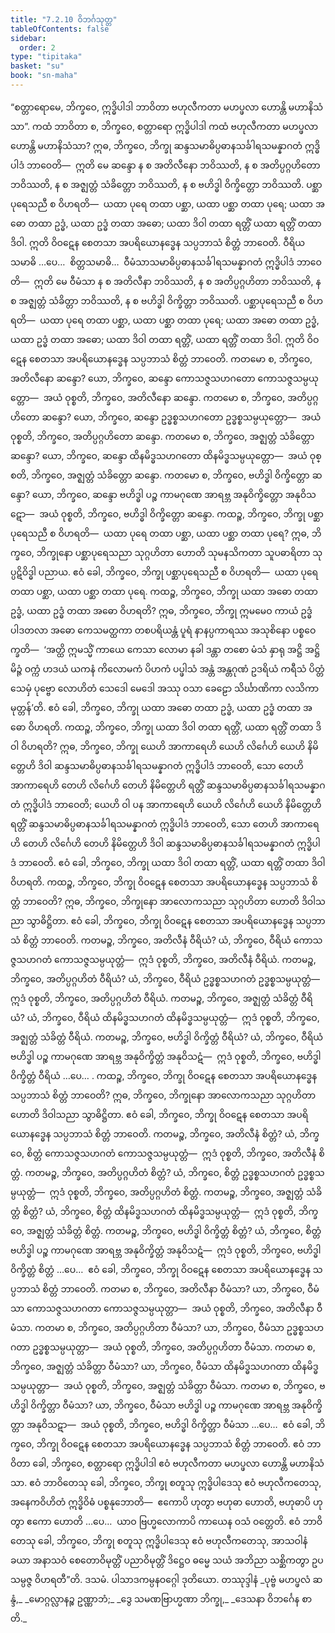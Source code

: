 ```yaml
---
title: "7.2.10 ဝိဘင်္ဂသုတ္တ"
tableOfContents: false
sidebar:
  order: 2
type: "tipitaka"
basket: "su"
book: "sn-maha"
---
```



<DynamicBreadcrumb />

<Division number="832" book="sn-maha">

<Paragraph number="1440" book="sn-maha">
“စတ္တာရောမေ, ဘိက္ခဝေ, ဣဒ္ဓိပါဒါ ဘာဝိတာ ဗဟုလီကတာ မဟပ္ဖလာ ဟောန္တိ မဟာနိသံသာ”.
</Paragraph>

<Paragraph number="1441" book="sn-maha">
ကထံ ဘာဝိတာ စ, ဘိက္ခဝေ, စတ္တာရော ဣဒ္ဓိပါဒါ ကထံ ဗဟုလီကတာ မဟပ္ဖလာ ဟောန္တိ မဟာနိသံသာ? ဣဓ, ဘိက္ခဝေ, ဘိက္ခု ဆန္ဒသမာဓိပ္ပဓာနသင်္ခါရသမန္နာဂတံ ဣဒ္ဓိပါဒံ ဘာဝေတိ—  ဣတိ မေ ဆန္ဒော န စ အတိလီနော ဘဝိဿတိ, န စ အတိပ္ပဂ္ဂဟိတော ဘဝိဿတိ, န စ အဇ္ဈတ္တံ သံခိတ္တော ဘဝိဿတိ, န စ ဗဟိဒ္ဓါ ဝိက္ခိတ္တော ဘဝိဿတိ. ပစ္ဆာပုရေသညီ စ ဝိဟရတိ—  ယထာ ပုရေ တထာ ပစ္ဆာ, ယထာ ပစ္ဆာ တထာ ပုရေ; ယထာ အဓော တထာ ဥဒ္ဓံ, ယထာ ဥဒ္ဓံ တထာ အဓော; ယထာ ဒိဝါ တထာ ရတ္တိံ ယထာ ရတ္တိံ တထာ ဒိဝါ. ဣတိ ဝိဝဋေန စေတသာ အပရိယောနဒ္ဓေန သပ္ပဘာသံ စိတ္တံ ဘာဝေတိ. ဝီရိယသမာဓိ …ပေ…  စိတ္တသမာဓိ…  ဝီမံသာသမာဓိပ္ပဓာနသင်္ခါရသမန္နာဂတံ ဣဒ္ဓိပါဒံ ဘာဝေတိ—  ဣတိ မေ ဝီမံသာ န စ အတိလီနာ ဘဝိဿတိ, န စ အတိပ္ပဂ္ဂဟိတာ ဘဝိဿတိ, န စ အဇ္ဈတ္တံ သံခိတ္တာ ဘဝိဿတိ, န စ ဗဟိဒ္ဓါ ဝိက္ခိတ္တာ ဘဝိဿတိ. ပစ္ဆာပုရေသညီ စ ဝိဟရတိ—  ယထာ ပုရေ တထာ ပစ္ဆာ, ယထာ ပစ္ဆာ တထာ ပုရေ; ယထာ အဓော တထာ ဥဒ္ဓံ, ယထာ ဥဒ္ဓံ တထာ အဓော; ယထာ ဒိဝါ တထာ ရတ္တိံ, ယထာ ရတ္တိံ တထာ ဒိဝါ. ဣတိ ဝိဝဋေန စေတသာ အပရိယောနဒ္ဓေန သပ္ပဘာသံ စိတ္တံ ဘာဝေတိ.
</Paragraph>

<Paragraph number="1442" book="sn-maha">
ကတမော စ, ဘိက္ခဝေ, အတိလီနော ဆန္ဒော? ယော, ဘိက္ခဝေ, ဆန္ဒော ကောသဇ္ဇသဟဂတော ကောသဇ္ဇသမ္ပယုတ္တော—  အယံ ဝုစ္စတိ, ဘိက္ခဝေ, အတိလီနော ဆန္ဒော.
</Paragraph>

<Paragraph number="1443" book="sn-maha">
ကတမော စ, ဘိက္ခဝေ, အတိပ္ပဂ္ဂဟိတော ဆန္ဒော? ယော, ဘိက္ခဝေ, ဆန္ဒော ဥဒ္ဓစ္စသဟဂတော ဥဒ္ဓစ္စသမ္ပယုတ္တော—  အယံ ဝုစ္စတိ, ဘိက္ခဝေ, အတိပ္ပဂ္ဂဟိတော ဆန္ဒော.
</Paragraph>

<Paragraph number="1444" book="sn-maha">
ကတမော စ, ဘိက္ခဝေ, အဇ္ဈတ္တံ သံခိတ္တော ဆန္ဒော? ယော, ဘိက္ခဝေ, ဆန္ဒော ထိနမိဒ္ဓသဟဂတော ထိနမိဒ္ဓသမ္ပယုတ္တော—  အယံ ဝုစ္စတိ, ဘိက္ခဝေ, အဇ္ဈတ္တံ သံခိတ္တော ဆန္ဒော.
</Paragraph>

<Paragraph number="1445" book="sn-maha">
ကတမော စ, ဘိက္ခဝေ, ဗဟိဒ္ဓါ ဝိက္ခိတ္တော ဆန္ဒော? ယော, ဘိက္ခဝေ, ဆန္ဒော ဗဟိဒ္ဓါ ပဉ္စ ကာမဂုဏေ အာရဗ္ဘ အနုဝိက္ခိတ္တော အနုဝိသဋော—  အယံ ဝုစ္စတိ, ဘိက္ခဝေ, ဗဟိဒ္ဓါ ဝိက္ခိတ္တော ဆန္ဒော.
</Paragraph>

<Paragraph number="1446" book="sn-maha">
ကထဉ္စ, ဘိက္ခဝေ, ဘိက္ခု ပစ္ဆာပုရေသညီ စ ဝိဟရတိ—  ယထာ ပုရေ တထာ ပစ္ဆာ, ယထာ ပစ္ဆာ တထာ ပုရေ? ဣဓ, ဘိက္ခဝေ, ဘိက္ခုနော ပစ္ဆာပုရေသညာ သုဂ္ဂဟိတာ ဟောတိ သုမနသိကတာ သူပဓာရိတာ သုပ္ပဋိဝိဒ္ဓါ ပညာယ. ဧဝံ ခေါ, ဘိက္ခဝေ, ဘိက္ခု ပစ္ဆာပုရေသညီ စ ဝိဟရတိ—  ယထာ ပုရေ တထာ ပစ္ဆာ, ယထာ ပစ္ဆာ တထာ ပုရေ.
</Paragraph>

<Paragraph number="1447" book="sn-maha">
ကထဉ္စ, ဘိက္ခဝေ, ဘိက္ခု ယထာ အဓော တထာ ဥဒ္ဓံ, ယထာ ဥဒ္ဓံ တထာ အဓော ဝိဟရတိ? ဣဓ, ဘိက္ခဝေ, ဘိက္ခု ဣမမေဝ ကာယံ ဥဒ္ဓံ ပါဒတလာ အဓော ကေသမတ္ထကာ တစပရိယန္တံ ပူရံ နာနပ္ပကာရဿ အသုစိနော ပစ္စဝေက္ခတိ—  ‘အတ္ထိ ဣမသ္မိံ ကာယေ ကေသာ လောမာ နခါ ဒန္တာ တစော မံသံ နှာရု အဋ္ဌိ အဋ္ဌိမိဉ္ဇံ ဝက္ကံ ဟဒယံ ယကနံ ကိလောမကံ ပိဟကံ ပပ္ဖါသံ အန္တံ အန္တဂုဏံ ဥဒရိယံ ကရီသံ ပိတ္တံ သေမှံ ပုဗ္ဗော လောဟိတံ သေဒေါ မေဒေါ အဿု ဝသာ ခေဠော သိင်္ဃာဏိကာ လသိကာ မုတ္တန်’တိ. ဧဝံ ခေါ, ဘိက္ခဝေ, ဘိက္ခု ယထာ အဓော တထာ ဥဒ္ဓံ, ယထာ ဥဒ္ဓံ တထာ အဓော ဝိဟရတိ.
</Paragraph>

<Paragraph number="1448" book="sn-maha">
ကထဉ္စ, ဘိက္ခဝေ, ဘိက္ခု ယထာ ဒိဝါ တထာ ရတ္တိံ, ယထာ ရတ္တိံ တထာ ဒိဝါ ဝိဟရတိ? ဣဓ, ဘိက္ခဝေ, ဘိက္ခု ယေဟိ အာကာရေဟိ ယေဟိ လိင်္ဂေဟိ ယေဟိ နိမိတ္တေဟိ ဒိဝါ ဆန္ဒသမာဓိပ္ပဓာနသင်္ခါရသမန္နာဂတံ ဣဒ္ဓိပါဒံ ဘာဝေတိ, သော တေဟိ အာကာရေဟိ တေဟိ လိင်္ဂေဟိ တေဟိ နိမိတ္တေဟိ ရတ္တိံ ဆန္ဒသမာဓိပ္ပဓာနသင်္ခါရသမန္နာဂတံ ဣဒ္ဓိပါဒံ ဘာဝေတိ; ယေဟိ ဝါ ပန အာကာရေဟိ ယေဟိ လိင်္ဂေဟိ ယေဟိ နိမိတ္တေဟိ ရတ္တိံ ဆန္ဒသမာဓိပ္ပဓာနသင်္ခါရသမန္နာဂတံ ဣဒ္ဓိပါဒံ ဘာဝေတိ, သော တေဟိ အာကာရေဟိ တေဟိ လိင်္ဂေဟိ တေဟိ နိမိတ္တေဟိ ဒိဝါ ဆန္ဒသမာဓိပ္ပဓာနသင်္ခါရသမန္နာဂတံ ဣဒ္ဓိပါဒံ ဘာဝေတိ. ဧဝံ ခေါ, ဘိက္ခဝေ, ဘိက္ခု ယထာ ဒိဝါ တထာ ရတ္တိံ, ယထာ ရတ္တိံ တထာ ဒိဝါ ဝိဟရတိ.
</Paragraph>

<Paragraph number="1449" book="sn-maha">
ကထဉ္စ, ဘိက္ခဝေ, ဘိက္ခု ဝိဝဋေန စေတသာ အပရိယောနဒ္ဓေန သပ္ပဘာသံ စိတ္တံ ဘာဝေတိ? ဣဓ, ဘိက္ခဝေ, ဘိက္ခုနော အာလောကသညာ သုဂ္ဂဟိတာ ဟောတိ ဒိဝါသညာ သွာဓိဋ္ဌိတာ. ဧဝံ ခေါ, ဘိက္ခဝေ, ဘိက္ခု ဝိဝဋေန စေတသာ အပရိယောနဒ္ဓေန သပ္ပဘာသံ စိတ္တံ ဘာဝေတိ.
</Paragraph>

<Paragraph number="1450" book="sn-maha">
ကတမဉ္စ, ဘိက္ခဝေ, အတိလီနံ ဝီရိယံ? ယံ, ဘိက္ခဝေ, ဝီရိယံ ကောသဇ္ဇသဟဂတံ ကောသဇ္ဇသမ္ပယုတ္တံ—  ဣဒံ ဝုစ္စတိ, ဘိက္ခဝေ, အတိလီနံ ဝီရိယံ.
</Paragraph>

<Paragraph number="1451" book="sn-maha">
ကတမဉ္စ, ဘိက္ခဝေ, အတိပ္ပဂ္ဂဟိတံ ဝီရိယံ? ယံ, ဘိက္ခဝေ, ဝီရိယံ ဥဒ္ဓစ္စသဟဂတံ ဥဒ္ဓစ္စသမ္ပယုတ္တံ—  ဣဒံ ဝုစ္စတိ, ဘိက္ခဝေ, အတိပ္ပဂ္ဂဟိတံ ဝီရိယံ.
</Paragraph>

<Paragraph number="1452" book="sn-maha">
ကတမဉ္စ, ဘိက္ခဝေ, အဇ္ဈတ္တံ သံခိတ္တံ ဝီရိယံ? ယံ, ဘိက္ခဝေ, ဝီရိယံ ထိနမိဒ္ဓသဟဂတံ ထိနမိဒ္ဓသမ္ပယုတ္တံ—  ဣဒံ ဝုစ္စတိ, ဘိက္ခဝေ, အဇ္ဈတ္တံ သံခိတ္တံ ဝီရိယံ.
</Paragraph>

<Paragraph number="1453" book="sn-maha">
ကတမဉ္စ, ဘိက္ခဝေ, ဗဟိဒ္ဓါ ဝိက္ခိတ္တံ ဝီရိယံ? ယံ, ဘိက္ခဝေ, ဝီရိယံ ဗဟိဒ္ဓါ ပဉ္စ ကာမဂုဏေ အာရဗ္ဘ အနုဝိက္ခိတ္တံ အနုဝိသဋံ—  ဣဒံ ဝုစ္စတိ, ဘိက္ခဝေ, ဗဟိဒ္ဓါ ဝိက္ခိတ္တံ ဝီရိယံ …ပေ… .
</Paragraph>

<Paragraph number="1454" book="sn-maha">
ကထဉ္စ, ဘိက္ခဝေ, ဘိက္ခု ဝိဝဋေန စေတသာ အပရိယောနဒ္ဓေန သပ္ပဘာသံ စိတ္တံ ဘာဝေတိ? ဣဓ, ဘိက္ခဝေ, ဘိက္ခုနော အာလောကသညာ သုဂ္ဂဟိတာ ဟောတိ ဒိဝါသညာ သွာဓိဋ္ဌိတာ. ဧဝံ ခေါ, ဘိက္ခဝေ, ဘိက္ခု ဝိဝဋေန စေတသာ အပရိယောနဒ္ဓေန သပ္ပဘာသံ စိတ္တံ ဘာဝေတိ.
</Paragraph>

<Paragraph number="1455" book="sn-maha">
ကတမဉ္စ, ဘိက္ခဝေ, အတိလီနံ စိတ္တံ? ယံ, ဘိက္ခဝေ, စိတ္တံ ကောသဇ္ဇသဟဂတံ ကောသဇ္ဇသမ္ပယုတ္တံ—  ဣဒံ ဝုစ္စတိ, ဘိက္ခဝေ, အတိလီနံ စိတ္တံ.
</Paragraph>

<Paragraph number="1456" book="sn-maha">
ကတမဉ္စ, ဘိက္ခဝေ, အတိပ္ပဂ္ဂဟိတံ စိတ္တံ? ယံ, ဘိက္ခဝေ, စိတ္တံ ဥဒ္ဓစ္စသဟဂတံ ဥဒ္ဓစ္စသမ္ပယုတ္တံ—  ဣဒံ ဝုစ္စတိ, ဘိက္ခဝေ, အတိပ္ပဂ္ဂဟိတံ စိတ္တံ.
</Paragraph>

<Paragraph number="1457" book="sn-maha">
ကတမဉ္စ, ဘိက္ခဝေ, အဇ္ဈတ္တံ သံခိတ္တံ စိတ္တံ? ယံ, ဘိက္ခဝေ, စိတ္တံ ထိနမိဒ္ဓသဟဂတံ ထိနမိဒ္ဓသမ္ပယုတ္တံ—  ဣဒံ ဝုစ္စတိ, ဘိက္ခဝေ, အဇ္ဈတ္တံ သံခိတ္တံ စိတ္တံ.
</Paragraph>

<Paragraph number="1458" book="sn-maha">
ကတမဉ္စ, ဘိက္ခဝေ, ဗဟိဒ္ဓါ ဝိက္ခိတ္တံ စိတ္တံ? ယံ, ဘိက္ခဝေ, စိတ္တံ ဗဟိဒ္ဓါ ပဉ္စ ကာမဂုဏေ အာရဗ္ဘ အနုဝိက္ခိတ္တံ အနုဝိသဋံ—  ဣဒံ ဝုစ္စတိ, ဘိက္ခဝေ, ဗဟိဒ္ဓါ ဝိက္ခိတ္တံ စိတ္တံ …ပေ…  ဧဝံ ခေါ, ဘိက္ခဝေ, ဘိက္ခု ဝိဝဋေန စေတသာ အပရိယောနဒ္ဓေန သပ္ပဘာသံ စိတ္တံ ဘာဝေတိ.
</Paragraph>

<Paragraph number="1459" book="sn-maha">
ကတမာ စ, ဘိက္ခဝေ, အတိလီနာ ဝီမံသာ? ယာ, ဘိက္ခဝေ, ဝီမံသာ ကောသဇ္ဇသဟဂတာ ကောသဇ္ဇသမ္ပယုတ္တာ—  အယံ ဝုစ္စတိ, ဘိက္ခဝေ, အတိလီနာ ဝီမံသာ.
</Paragraph>

<Paragraph number="1460" book="sn-maha">
ကတမာ စ, ဘိက္ခဝေ, အတိပ္ပဂ္ဂဟိတာ ဝီမံသာ? ယာ, ဘိက္ခဝေ, ဝီမံသာ ဥဒ္ဓစ္စသဟဂတာ ဥဒ္ဓစ္စသမ္ပယုတ္တာ—  အယံ ဝုစ္စတိ, ဘိက္ခဝေ, အတိပ္ပဂ္ဂဟိတာ ဝီမံသာ.
</Paragraph>

<Paragraph number="1461" book="sn-maha">
ကတမာ စ, ဘိက္ခဝေ, အဇ္ဈတ္တံ သံခိတ္တာ ဝီမံသာ? ယာ, ဘိက္ခဝေ, ဝီမံသာ ထိနမိဒ္ဓသဟဂတာ ထိနမိဒ္ဓသမ္ပယုတ္တာ—  အယံ ဝုစ္စတိ, ဘိက္ခဝေ, အဇ္ဈတ္တံ သံခိတ္တာ ဝီမံသာ.
</Paragraph>

<Paragraph number="1462" book="sn-maha">
ကတမာ စ, ဘိက္ခဝေ, ဗဟိဒ္ဓါ ဝိက္ခိတ္တာ ဝီမံသာ? ယာ, ဘိက္ခဝေ, ဝီမံသာ ဗဟိဒ္ဓါ ပဉ္စ ကာမဂုဏေ အာရဗ္ဘ အနုဝိက္ခိတ္တာ အနုဝိသဋာ—  အယံ ဝုစ္စတိ, ဘိက္ခဝေ, ဗဟိဒ္ဓါ ဝိက္ခိတ္တာ ဝီမံသာ …ပေ…  ဧဝံ ခေါ, ဘိက္ခဝေ, ဘိက္ခု ဝိဝဋေန စေတသာ အပရိယောနဒ္ဓေန သပ္ပဘာသံ စိတ္တံ ဘာဝေတိ. ဧဝံ ဘာဝိတာ ခေါ, ဘိက္ခဝေ, စတ္တာရော ဣဒ္ဓိပါဒါ ဧဝံ ဗဟုလီကတာ မဟပ္ဖလာ ဟောန္တိ မဟာနိသံသာ.
</Paragraph>

<Paragraph number="1463" book="sn-maha">
ဧဝံ ဘာဝိတေသု ခေါ, ဘိက္ခဝေ, ဘိက္ခု စတူသု ဣဒ္ဓိပါဒေသု ဧဝံ ဗဟုလီကတေသု, အနေကဝိဟိတံ ဣဒ္ဓိဝိဓံ ပစ္စနုဘောတိ—  ဧကောပိ ဟုတွာ ဗဟုဓာ ဟောတိ, ဗဟုဓာပိ ဟုတွာ ဧကော ဟောတိ …ပေ…  ယာဝ ဗြဟ္မလောကာပိ ကာယေန ဝသံ ဝတ္တေတိ. ဧဝံ ဘာဝိတေသု ခေါ, ဘိက္ခဝေ, ဘိက္ခု စတူသု ဣဒ္ဓိပါဒေသု ဧဝံ ဗဟုလီကတေသု, အာသဝါနံ ခယာ အနာသဝံ စေတောဝိမုတ္တိံ ပညာဝိမုတ္တိံ ဒိဋ္ဌေဝ ဓမ္မေ သယံ အဘိညာ သစ္ဆိကတွာ ဥပသမ္ပဇ္ဇ ဝိဟရတီ”တိ.

</Paragraph>
</Division>

<Paragraph number="1464" type="center" book="sn-maha">
ဒသမံ.



</Paragraph>

<Paragraph number="1465" type="center" book="sn-maha">
ပါသာဒကမ္ပနဝဂ္ဂေါ ဒုတိယော.



</Paragraph>

<Paragraph number="1466" type="center" book="sn-maha">
တဿုဒ္ဒါနံ


</Paragraph>

<Paragraph number="1467" type="verses" book="sn-maha">
_ပုဗ္ဗံ မဟပ္ဖလံ ဆန္ဒံ,_  
_မောဂ္ဂလ္လာနဉ္စ ဥဏ္ဏာဘံ;_  
_ဒွေ သမဏဗြာဟ္မဏာ ဘိက္ခု,_  
_ဒေသနာ ဝိဘင်္ဂေန စာတိ._
</Paragraph>